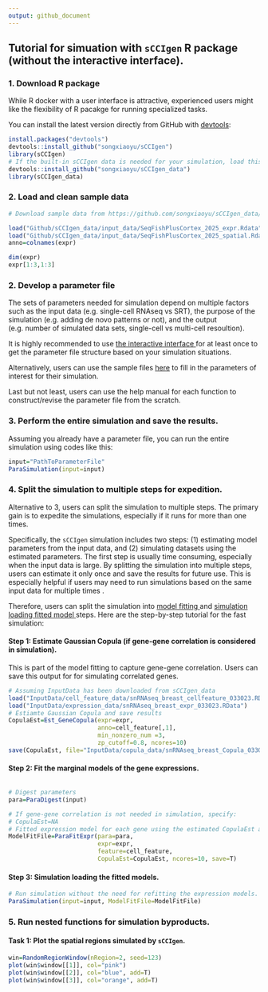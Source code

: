 ```yaml
---
output: github_document
---
```


## Tutorial for simuation with `sCCIgen` R package (without the interactive interface). 


### 1. Download R package 
While R docker with a user interface is attractive, experienced users might like the flexibility of R pacakge for running specialized tasks. 

You can install the latest version directly from GitHub with [devtools](https://github.com/hadley/devtools):

```R
install.packages("devtools")
devtools::install_github("songxiaoyu/sCCIgen")
library(sCCIgen)
# If the built-in sCCIgen data is needed for your simulation, load this package as well.
devtools::install_github("songxiaoyu/sCCIgen_data")
library(sCCIgen_data)
````

### 2. Load and clean sample data 

```R
# Download sample data from https://github.com/songxiaoyu/sCCIgen_data/tree/main/input_data. 

load("Github/sCCIgen_data/input_data/SeqFishPlusCortex_2025_expr.Rdata")
load("Github/sCCIgen_data/input_data/SeqFishPlusCortex_2025_spatial.Rdata")
anno=colnames(expr)

dim(expr)
expr[1:3,1:3]
````


### 2. Develop a parameter file

The sets of parameters needed for simulation depend on multiple factors such as the input data (e.g. single-cell RNAseq vs SRT), the purpose of the simulation (e.g. adding de novo patterns or not), and the output (e.g. number of simulated data sets, single-cell vs multi-cell resoultion). 

It is highly recommended to use <u> the interactive interface </u> for at least once to get the parameter file structure based on your simulation situations. 

Alternatively, users can use the sample files [here](sample_parameter_file) to fill in the parameters of interest for their simulation. 

Last but not least, users can use the help manual for each function to construct/revise the parameter file from the scratch. 

### 3. Perform the entire simulation and save the results. 
Assuming you already have a parameter file, you can run the entire simulation using codes like this:

```R
input="PathToParameterFile"
ParaSimulation(input=input)
````
### 4. Split the simulation to multiple steps for expedition. 

Alternative to 3, users can split the simulation to multiple steps. The primary gain is to expedite the simulations, especially if it runs for more than one times. 

Specifically, the `sCCIgen` simulation includes two steps: (1) estimating model parameters from the input data, and (2) simulating datasets using the estimated parameters. The first step is usually time consuming, especially when the input data is large. By splitting the simulation into multiple steps, users can estimate it only once and save the results for future use. This is especially helpful if users may need to run simulations based on the same input data for multiple times . 

Therefore, users can split the simulation into <u> model fitting </u> and  <u> simulation loading fitted model </u> steps. Here are the step-by-step tutorial for the fast simulation:

#### Step 1: Estimate Gaussian Copula (if gene-gene correlation is considered in simulation).

This is part of the model fitting to capture gene-gene correlation. Users can save this output for for simulating correlated genes. 

```R
# Assuming InputData has been downloaded from sCCIgen_data
load("InputData/cell_feature_data/snRNAseq_breast_cellfeature_033023.RData")
load("InputData/expression_data/snRNAseq_breast_expr_033023.RData")
# Estiamte Gaussian Copula and save results
CopulaEst=Est_GeneCopula(expr=expr, 
                         anno=cell_feature[,1], 
                         min_nonzero_num =3,
                         zp_cutoff=0.8, ncores=10)
save(CopulaEst, file="InputData/copula_data/snRNAseq_breast_Copula_033023.RData")

````

#### Step 2: Fit the marginal models of the gene expressions. 


```R

# Digest parameters
para=ParaDigest(input)

# If gene-gene correlation is not needed in simulation, specify:
# CopulaEst=NA
# Fitted expression model for each gene using the estimated CopulaEst and save results
ModelFitFile=ParaFitExpr(para=para, 
                         expr=expr, 
                         feature=cell_feature,
                         CopulaEst=CopulaEst, ncores=10, save=T)
````
#### Step 3: Simulation loading the fitted models. 

```R
# Run simulation without the need for refitting the expression models.
ParaSimulation(input=input, ModelFitFile=ModelFitFile)

````

### 5. Run nested functions for simulation byproducts. 

#### Task 1: Plot the spatial regions simulated by `sCCIgen`. 

```R
win=RandomRegionWindow(nRegion=2, seed=123)
plot(win$window[[1]], col="pink")
plot(win$window[[2]], col="blue", add=T)
plot(win$window[[3]], col="orange", add=T)

````


